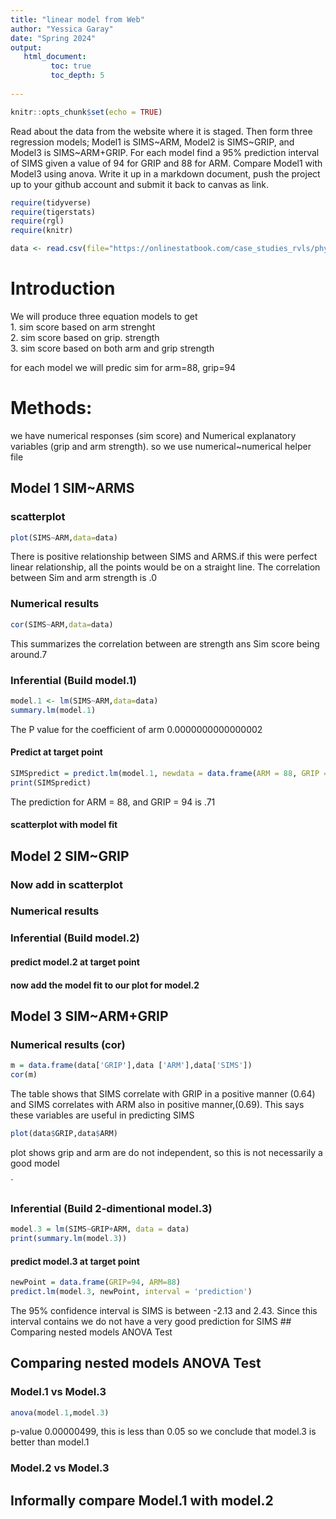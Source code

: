 ```yaml
---
title: "linear model from Web"
author: "Yessica Garay"
date: "Spring 2024"
output:
   html_document:
         toc: true
         toc_depth: 5
        
---
```


```r
knitr::opts_chunk$set(echo = TRUE)
```

Read about the data from the website where it is staged.  Then form three regression models; Model1 is SIMS~ARM, Model2 is SIMS~GRIP, and Model3 is SIMS~ARM+GRIP. For each model find a 95% prediction interval of SIMS given a value of 94  for GRIP and 88 for ARM. Compare Model1 with Model3 using anova. Write it up in a markdown document, push the project up to your github account and submit it back to canvas as link. 

 


```r
require(tidyverse)
require(tigerstats)
require(rgl)
require(knitr)

```

```r
data <- read.csv(file="https://onlinestatbook.com/case_studies_rvls/physical_strength/data.txt",sep="",header=TRUE)

```

# Introduction
We will produce three equation models to get  
1. sim score based on arm strenght  
2. sim score based on grip. strength  
3. sim score based on both arm and grip strength  

for each model we will predic sim for arm=88, grip=94

# Methods:
we have numerical responses (sim score) and Numerical explanatory variables (grip and arm strength). so we use numerical~numerical helper file

## Model 1 SIM~ARMS


### scatterplot

```r
plot(SIMS~ARM,data=data)
```

There is positive relationship between SIMS and ARMS.if this were perfect linear relationship, all the points would be on a straight line. The correlation between Sim and arm strength is .0

### Numerical results

```r
cor(SIMS~ARM,data=data)
```
This summarizes the correlation between are strength ans Sim score being around.7


### Inferential  (Build model.1)
```r
model.1 <- lm(SIMS~ARM,data=data)
summary.lm(model.1)
```

The P value for the coefficient of arm 0.0000000000000002

#### Predict at target point

```r
SIMSpredict = predict.lm(model.1, newdata = data.frame(ARM = 88, GRIP = 94))
print(SIMSpredict)
```

The prediction for ARM = 88, and GRIP = 94 is .71

#### scatterplot with model fit


 

## Model 2 SIM~GRIP

### Now add in scatterplot


### Numerical results 


### Inferential  (Build model.2)
  

#### predict model.2 at target point

#### now add the model fit to our plot for model.2
  


## Model 3 SIM~ARM+GRIP

### Numerical results (cor)

```r
m = data.frame(data['GRIP'],data ['ARM'],data['SIMS'])
cor(m)

```

The table shows that SIMS correlate with GRIP in a positive manner (0.64) and SIMS correlates with ARM also in positive manner,(0.69). This says these variables are useful in predicting SIMS

```r
plot(data$GRIP,data$ARM)
```

plot shows grip and arm are do not independent, so this is not necessarily a good model

`
  
### Inferential  (Build 2-dimentional model.3)

```r
model.3 = lm(SIMS~GRIP+ARM, data = data)
print(summary.lm(model.3))
```

#### predict model.3 at target point

```r
newPoint = data.frame(GRIP=94, ARM=88)
predict.lm(model.3, newPoint, interval = 'prediction')
```

The 95% confidence interval is SIMS is between -2.13 and 2.43. Since this interval contains we do not have a very good prediction for SIMS ## Comparing nested models ANOVA Test
  

## Comparing nested models ANOVA Test

### Model.1 vs Model.3

```r
anova(model.1,model.3)
```

p-value 0.00000499, this is less than 0.05 so we conclude that model.3 is better than model.1 

### Model.2 vs Model.3

## Informally compare Model.1 with model.2

